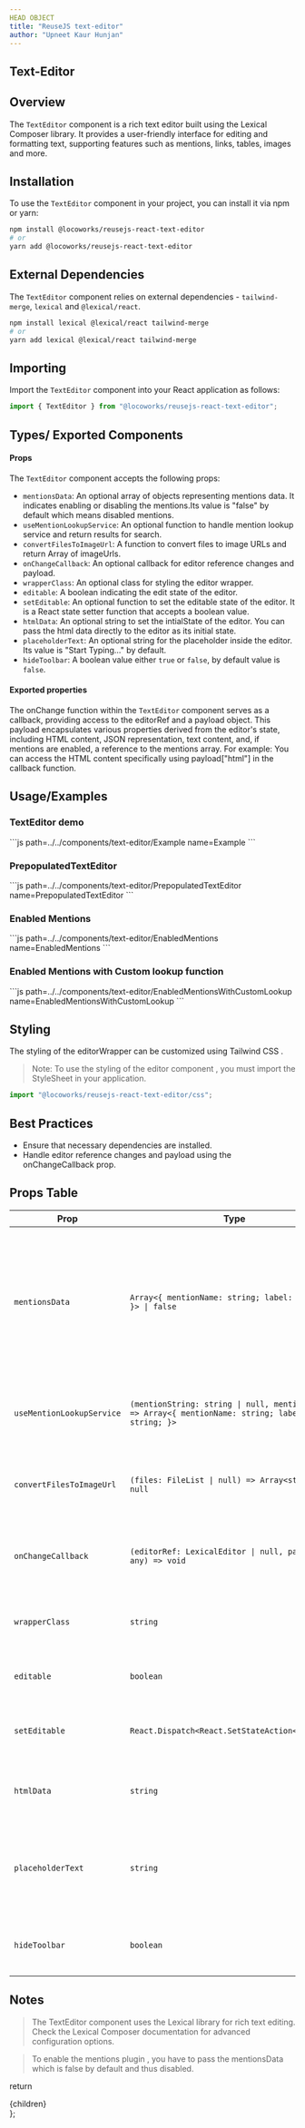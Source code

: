 ```yaml
---
HEAD OBJECT
title: "ReuseJS text-editor"
author: "Upneet Kaur Hunjan"
---
```


## Text-Editor

## Overview

The `TextEditor` component is a rich text editor built using the Lexical Composer library. It provides a user-friendly interface for editing and formatting text, supporting features such as mentions, links, tables, images and more.

## Installation

To use the `TextEditor` component in your project, you can install it via npm or yarn:

```bash
npm install @locoworks/reusejs-react-text-editor
# or
yarn add @locoworks/reusejs-react-text-editor
```

## External Dependencies

The `TextEditor` component relies on external dependencies - `tailwind-merge`, `lexical` and `@lexical/react`.

```bash
npm install lexical @lexical/react tailwind-merge
# or
yarn add lexical @lexical/react tailwind-merge
```

## Importing

Import the `TextEditor` component into your React application as follows:

```jsx
import { TextEditor } from "@locoworks/reusejs-react-text-editor";
```

## Types/ Exported Components

#### Props
The `TextEditor` component accepts the following props:
- `mentionsData`: An optional array of objects representing mentions data. It indicates enabling or disabling the mentions.Its value is "false" by default which means disabled mentions.
- `useMentionLookupService`: An optional function to handle mention lookup service and return results for search.
- `convertFilesToImageUrl`: A function to convert files to image URLs and return Array of imageUrls.
- `onChangeCallback`: An optional callback for editor reference changes and payload.
- `wrapperClass`: An optional class for styling the editor wrapper.
- `editable`: A boolean indicating the edit state of the editor.
- `setEditable`: An optional function to set the editable state of the editor. It is a React state setter function that accepts a boolean value.
- `htmlData`: An optional string to set the intialState of the editor. You can pass the html data directly to the editor as its initial state.
- `placeholderText`: An optional string for the placeholder inside the editor. Its value is "Start Typing..." by default.
- `hideToolbar`: A boolean value either `true` or `false`, by default value is `false`.

#### Exported properties
The onChange function within the `TextEditor` component serves as a callback, providing access to the editorRef and a payload object. This payload encapsulates various properties derived from the editor's state, including HTML content, JSON representation, text content, and, if mentions are enabled, a reference to the mentions array.
For example:
You can access the HTML content specifically using payload["html"] in the callback function.

## Usage/Examples

### TextEditor demo
<Example/>
```js path=../../components/text-editor/Example name=Example
```

### PrepopulatedTextEditor
<PrepopulatedTextEditor/>
```js path=../../components/text-editor/PrepopulatedTextEditor name=PrepopulatedTextEditor
```

### Enabled Mentions 
<EnabledMentions/>
```js path=../../components/text-editor/EnabledMentions name=EnabledMentions
```

### Enabled Mentions with Custom lookup function
<EnabledMentionsWithCustomLookup/>
```js path=../../components/text-editor/EnabledMentionsWithCustomLookup name=EnabledMentionsWithCustomLookup
```

## Styling

The styling of the editorWrapper can be customized using Tailwind CSS .

> Note: To use the styling of the editor component , you must import the StyleSheet in your application.
```jsx
import "@locoworks/reusejs-react-text-editor/css";
```

## Best Practices

- Ensure that necessary dependencies are installed.
- Handle editor reference changes and payload using the onChangeCallback prop.

## Props Table

| Prop                  | Type                                 | Description                                                                                                       |
| --------------------- | ------------------------------------ | ----------------------------------------------------------------------------------------------------------------- |
| `mentionsData	` | `Array<{ mentionName: string; label: string; }> \| false`                             | An optional array of objects representing mentions data. Each object should have mentionName and label properties. Its false by default.                                                           |
| `useMentionLookupService` | `(mentionString: string \| null, mentionsData) => Array<{ mentionName: string; label: string; }>`                             | An optional function to handle mention lookup and return results.                                                           |
| `convertFilesToImageUrl`   | `(files: FileList \| null) => Array<string> \| null`                             | A function to convert files to image URLs and return image URLs.                                                  |
| `onChangeCallback`       | `(editorRef: LexicalEditor \| null, payload: any) => void`                             | An optional callback for editor reference changes and payload.                                                    |
| `wrapperClass`           | `string`                               | An optional class for styling the editor wrapper.                                                                  |
| `editable`               | `boolean`                              | A boolean indicating the edit state of the editor.                                                                |
| `setEditable`            | `React.Dispatch<React.SetStateAction<boolean>>`                             | An optional function to set the editable state of the editor.                        |
| `htmlData`            | `string`                             | An optional string to set the initial state of the editor.                                                       |
| `placeholderText`            | `string`                             | An optional string for the placeholder inside the editor. Its value is "Start Typing..." by default                                                       |
| `hideToolbar`            | `boolean`                             | It accepts either `true` or `false` by default it is `false`.                                                     |

## Notes
>The TextEditor component uses the Lexical library for rich text editing.
Check the Lexical Composer documentation for advanced configuration options.

>To enable the mentions plugin , you have to pass the mentionsData which is false by default and thus disabled.

  return <div className="prose max-w-full mx-4 pb-10" >{children}</div>
};
